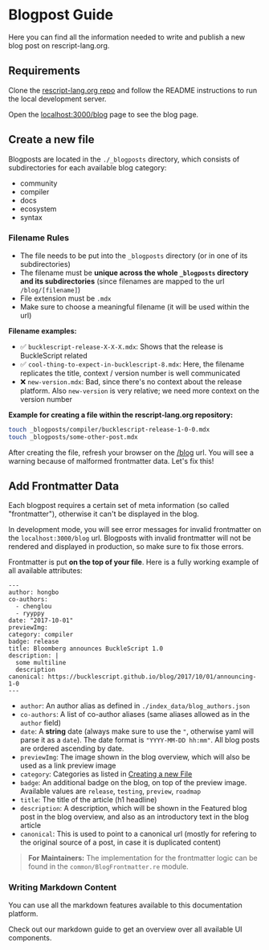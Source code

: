 # Blogpost Guide

<Intro>
Here you can find all the information needed to write and publish a new blog post
on rescript-lang.org.
</Intro>

## Requirements

Clone the [rescript-lang.org repo](https://github.com/reason-association/rescript-lang.org) and follow the README instructions to run the local development server.

Open the [localhost:3000/blog](/blog) page to see the blog page.

## Create a new file

Blogposts are located in the `./_blogposts` directory, which consists of
subdirectories for each available blog category:

- community
- compiler
- docs
- ecosystem
- syntax

### Filename Rules

- The file needs to be put into the `_blogposts` directory (or in one of its
  subdirectories)
- The filename must be **unique across the whole `_blogposts` directory and
  its subdirectories** (since filenames are mapped to the url `/blog/[filename]`)
- File extension must be `.mdx`
- Make sure to choose a meaningful filename (it will be used within the url)

**Filename examples:**

- ✅ `bucklescript-release-X-X-X.mdx`: Shows that the release is
  BuckleScript related
- ✅ `cool-thing-to-expect-in-bucklescript-8.mdx`: Here, the filename replicates the
  title, context / version number is well communicated
- ❌ `new-version.mdx`: Bad, since there's no context about the release
  platform. Also `new-version` is very relative; we need more context on the
  version number

**Example for creating a file within the rescript-lang.org repository:**

```sh
touch _blogposts/compiler/bucklescript-release-1-0-0.mdx
touch _blogposts/some-other-post.mdx
```

After creating the file, refresh your browser on the [/blog](/blog) url.  You
will see a warning because of malformed frontmatter data. Let's fix this!

## Add Frontmatter Data

Each blogpost requires a certain set of meta information (so called
"frontmatter"), otherwise it can't be displayed in the blog.

In
development mode, you will see error messages for invalid frontmatter on the
`localhost:3000/blog` url. Blogposts with invalid frontmatter will not be
rendered and displayed in production, so make sure to fix those errors.

Frontmatter is put **on the top of your file**. Here is a fully working example
of all available attributes:

```
---
author: hongbo
co-authors:
  - chenglou
  - ryyppy
date: "2017-10-01" 
previewImg:
category: compiler
badge: release
title: Bloomberg announces BuckleScript 1.0
description: |
  some multiline
  description
canonical: https://bucklescript.github.io/blog/2017/10/01/announcing-1-0
---
```

- `author`: An author alias as defined in `./index_data/blog_authors.json`
- `co-authors`: A list of co-author aliases (same aliases allowed as in the `author` field)
- `date`: A **string** date (always make sure to use the `"`, otherwise yaml
  will parse it as a `date`). The date format is `"YYYY-MM-DD hh:mm"`. All blog
  posts are ordered ascending by date.
- `previewImg`: The image shown in the blog overview, which will also be used
  as a link preview image
- `category`: Categories as listed in [Creating a new
  File](#creating-a-new-file)
- `badge`: An additional badge on the blog, on top of the preview image.
  Available values are `release`, `testing`, `preview`, `roadmap`
- `title`: The title of the article (h1 headline)
- `description`: A description, which will be shown in the Featured blog post
  in the blog overview, and also as an introductory text in the blog article
- `canonical`: This is used to point to a canonical url (mostly for refering to
  the original source of a post, in case it is duplicated content)

> **For Maintainers:** The implementation for the frontmatter logic can be found in the
`common/BlogFrontmatter.re` module. 

### Writing Markdown Content

You can use all the markdown features available to this documentation platform.


<UrlBox text="Markdown Guide" href="/markdown-guide">

Check out our markdown guide to get an overview
over all available UI components.

</UrlBox>
